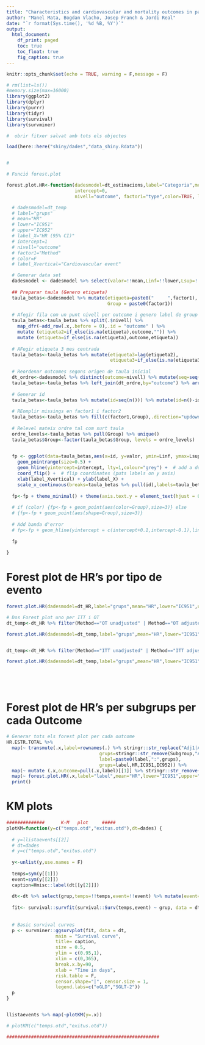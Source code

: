 ```yaml
---
title: "Characteristics and cardiovascular and mortality outcomes in patients with type 2 diabetes mellitus initiating treatment with sodium-glucose co-transporter-2 inhibitors and other diabetic medications"
author: "Manel Mata, Bogdan Vlacho, Josep Franch & Jordi Real"
date: "`r format(Sys.time(), '%d %B, %Y')`"
output:
  html_document:
    df_print: paged
    toc: true
    toc_float: true
    fig_caption: true
---
```




```r
knitr::opts_chunk$set(echo = TRUE, warning = F,message = F)

# rm(list=ls())
#memory.size(max=16000)
library(ggplot2)
library(dplyr)
library(purrr)
library(tidyr)
library(survival)
library(survminer)

#  obrir fitxer salvat amb tots els objectes

load(here::here("shiny/dades","data_shiny.Rdata"))



```


```r
#

# Funció forest.plot 

forest.plot.HR<-function(dadesmodel=dt_estimacions,label="Categoria",mean="estimate",lower="Linf",upper="Lsup",label_X="OR (95% CI)",
                         intercept=0,
                         nivell="outcome", factor1="type",color=TRUE, label_Xvertical="Cardiovascular event") {

  # dadesmodel=dt_temp
  # label="grups"
  # mean="HR"
  # lower="IC951"
  # upper="IC952"
  # label_X="HR (95% CI)"
  # intercept=1
  # nivell="outcome"
  # factor1="Method"
  # color=F
  # label_Xvertical="Cardiovascular event"

  # Generar data set 
  dadesmodel <- dadesmodel %>% select(valor=!!mean,Linf=!!lower,Lsup=!!upper,nivell=!!nivell, factor1=!!factor1)
  
  ## Preparar taula (Genero etiqueta)
  taula_betas<-dadesmodel %>% mutate(etiqueta=paste0("     ",factor1),
                                     Group = paste0(factor1))
  
  # Afegir fila com un punt nivell per outcome i genero label de group
  taula_betas<-taula_betas %>% split(.$nivell) %>% 
    map_dfr(~add_row(.x,.before = 0),.id = "outcome" ) %>% 
    mutate (etiqueta2=if_else(is.na(etiqueta),outcome,"")) %>% 
    mutate (etiqueta=if_else(is.na(etiqueta),outcome,etiqueta))
  
  # AFegir etiqueta 3 mes centrada
  taula_betas<-taula_betas %>% mutate(etiqueta3=lag(etiqueta2),
                                      etiqueta3=if_else(is.na(etiqueta3),"",etiqueta3))
  
  # Reordenar outcomes segons origen de taula inicial
  dt_ordre<-dadesmodel %>% distinct(outcome=nivell) %>% mutate(seq=seq(1:n()))
  taula_betas<-taula_betas %>% left_join(dt_ordre,by="outcome") %>% arrange(seq)
  
  # Generar id 
  taula_betas<-taula_betas %>% mutate(id=seq(n())) %>% mutate(id=n()-id+1)
  
  # REomplir missings en factor1 i factor2
  taula_betas<-taula_betas %>% fill(c(factor1,Group),.direction="updown")
  
  # Relevel mateix ordre tal com surt taula   
  ordre_levels<-taula_betas %>% pull(Group) %>% unique()
  taula_betas$Group<-factor(taula_betas$Group, levels = ordre_levels)
  

  fp <- ggplot(data=taula_betas,aes(x=id, y=valor, ymin=Linf, ymax=Lsup)) +
    geom_pointrange(size=0.5) + 
    geom_hline(yintercept=intercept, lty=1,colour="grey") +  # add a dotted line at x=1 after flip
    coord_flip() +  # flip coordinates (puts labels on y axis)
    xlab(label_Xvertical) + ylab(label_X) +
    scale_x_continuous(breaks=taula_betas %>% pull(id),labels=taula_betas %>% pull(etiqueta))
  
  fp<-fp + theme_minimal() + theme(axis.text.y = element_text(hjust = 0,vjust=0,size=10)) 
  
  # if (color) {fp<-fp + geom_point(aes(color=Group),size=3)} else 
  # {fp<-fp + geom_point(aes(shape=Group),size=3)}
  
  # Add banda d'error
  # fp<-fp + geom_hline(yintercept = c(intercept+0.1,intercept-0.1),linetype=2)
  
  fp 
  
}


```



# Forest plot de HR's por tipo de evento

```r


forest.plot.HR(dadesmodel=dt_HR,label="grups",mean="HR",lower="IC951",upper="IC952",label_X="HR (95% CI)",intercept=1,nivell="outcome",factor1="Method")

# Dos Forest plot uno per ITT i OT
dt_temp<-dt_HR %>% filter(Method=="OT unadjusted" | Method=="OT adjusted") %>% mutate(Method=stringr::str_remove(Method,"OT "))

forest.plot.HR(dadesmodel=dt_temp,label="grups",mean="HR",lower="IC951",upper="IC952",label_X="HR (95% CI)",intercept=1,nivell="outcome",factor1="Method",label_Xvertical = "Outcome on treatment")


dt_temp<-dt_HR %>% filter(Method=="ITT unadjusted" | Method=="ITT adjusted") %>% mutate(Method=stringr::str_remove(Method,"ITT "))

forest.plot.HR(dadesmodel=dt_temp,label="grups",mean="HR",lower="IC951",upper="IC952",label_X="HR (95% CI)",intercept=1,nivell="outcome",factor1="Method",label_Xvertical = "Outcome intention to treat")






```


# Forest plot de HR's per subgrups per cada Outcome


```r


# Generar tots els forest plot per cada outcome
HR.ESTR.TOTAL %>% 
  map(~ transmute(.x,label=rownames(.) %>% stringr::str_replace("Adj1|Adj2",""),
                                  grups=stringr::str_remove(Subgroup,"Age|CKD"),
                                  label=paste0(label,":",grups),
                                  grups=label,HR,IC951,IC952)) %>% 
  map(~ mutate (.x,outcome=pull(.x,label)[[1]] %>% stringr::str_remove(":Total"))) %>% 
  map(~ forest.plot.HR(.x,label="label",mean="HR",lower="IC951",upper="IC952",label_X="HR (95% CI)",intercept=1,nivell="outcome",factor1="grups",label_Xvertical = "Subgroups")) %>% 
  print() 


```

# KM plots

```r
##############      K-M   plot     #####
plotKM=function(y=c("temps.otd","exitus.otd"),dt=dades) {
  
  # y=llistaevents[[2]]
  # dt=dades
  # y=c("temps.otd","exitus.otd")
  
  y<-unlist(y,use.names = F)
  
  temps=sym(y[[1]])
  event=sym(y[[2]])
  caption=Hmisc::label(dt[[y[2]]])
  
  dt<-dt %>% select(grup,temps=!!temps,event=!!event) %>% mutate(event=(event=="Yes") %>% as.numeric())
  
  fit<- survival::survfit(survival::Surv(temps,event) ~ grup, data = dt) 
  
  
  # Basic survival curves
  p <- survminer::ggsurvplot(fit, data = dt,
                  main = "Survival curve",
                  title= caption,
                  size = 0.5,
                  ylim = c(0.95,1),
                  xlim = c(0,365),
                  break.x.by=90,
                  xlab = "Time in days",
                  risk.table = F,
                  censor.shape="|", censor.size = 1,
                  legend.labs=c("oGLD","SGLT-2")) 
  p
}


llistaevents %>% map(~plotKM(y=.x))

# plotKM(c("temps.otd","exitus.otd"))

########################################################
```




